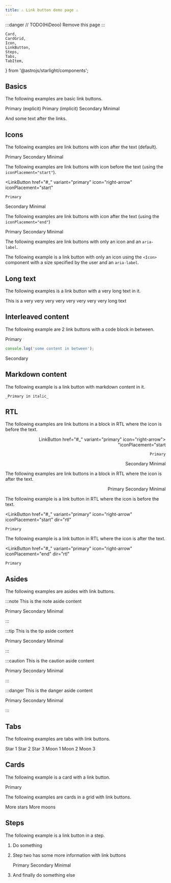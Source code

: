 ```yaml
---
title: ⚠️ Link button demo page ⚠️
---
```


:::danger
// TODO(HiDeoo) Remove this page
:::

	Card,
	CardGrid,
	Icon,
	LinkButton,
	Steps,
	Tabs,
	TabItem,
} from '@astrojs/starlight/components';

## Basics

The following examples are basic link buttons.

<LinkButton href="#_" variant="primary">
	Primary (explicit)
</LinkButton>
<LinkButton href="#_">Primary (implicit)</LinkButton>
<LinkButton href="#_" variant="secondary">
	Secondary
</LinkButton>
<LinkButton href="#_" variant="minimal">
	Minimal
</LinkButton>

And some text after the links.

## Icons

The following examples are link buttons with icon after the text (default).

<LinkButton href="#_" variant="primary" icon="right-arrow">
	Primary
</LinkButton>
<LinkButton href="#_" variant="secondary" icon="right-arrow">
	Secondary
</LinkButton>
<LinkButton href="#_" variant="minimal" icon="right-arrow">
	Minimal
</LinkButton>

The following examples are link buttons with icon before the text (using the `iconPlacement="start"`).

<LinkButton
	href="#_"
	variant="primary"
	icon="right-arrow"
	iconPlacement="start"
>
	Primary
</LinkButton>
<LinkButton
	href="#_"
	variant="secondary"
	icon="right-arrow"
	iconPlacement="start"
>
	Secondary
</LinkButton>
<LinkButton
	href="#_"
	variant="minimal"
	icon="right-arrow"
	iconPlacement="start"
>
	Minimal
</LinkButton>

The following examples are link buttons with icon after the text (using the `iconPlacement="end"`)

<LinkButton href="#_" variant="primary" icon="right-arrow" iconPlacement="end">
	Primary
</LinkButton>
<LinkButton
	href="#_"
	variant="secondary"
	icon="right-arrow"
	iconPlacement="end"
>
	Secondary
</LinkButton>
<LinkButton href="#_" variant="minimal" icon="right-arrow" iconPlacement="end">
	Minimal
</LinkButton>

The following examples are link buttons with only an icon and an `aria-label`.

<LinkButton
	href="#_"
	variant="primary"
	icon="right-arrow"
	aria-label="Star this item"
/>
<LinkButton
	href="#_"
	variant="secondary"
	icon="right-arrow"
	aria-label="Star this item"
/>

The following example is a link button with only an icon using the `<Icon>` component with a size specified by the user and an `aria-label`.

<LinkButton href="#_" variant="primary" aria-label="Star this item">
	<Icon name="right-arrow" size="4rem" />
</LinkButton>

## Long text

The following examples is a link button with a very long text in it.

<LinkButton href="#_" variant="primary" icon="right-arrow">
	This is a very very very very very very very very long text
</LinkButton>

## Interleaved content

The following example are 2 link buttons with a code block in between.

<LinkButton href="#_" variant="primary" icon="right-arrow">
	Primary
</LinkButton>

```js
console.log('some content in between');
```

<LinkButton href="#_" variant="secondary" icon="right-arrow">
	Secondary
</LinkButton>

## Markdown content

The following example is a link button with markdown content in it.

<LinkButton href="#_" variant="primary">

    _Primary in italic_

</LinkButton>

## RTL

The following examples are link buttons in a block in RTL where the icon is before the text.

<div dir="rtl">

<LinkButton
	href="#_"
	variant="primary"
	icon="right-arrow"
	iconPlacement="start"
>
	Primary
</LinkButton>
<LinkButton
	href="#_"
	variant="secondary"
	icon="right-arrow"
	iconPlacement="start"
>
	Secondary
</LinkButton>
<LinkButton
	href="#_"
	variant="minimal"
	icon="right-arrow"
	iconPlacement="start"
>
	Minimal
</LinkButton>

</div>

The following examples are link buttons in a block in RTL where the icon is after the text.

<div dir="rtl">

<LinkButton href="#_" variant="primary" icon="right-arrow" iconPlacement="end">
	Primary
</LinkButton>
<LinkButton
	href="#_"
	variant="secondary"
	icon="right-arrow"
	iconPlacement="end"
>
	Secondary
</LinkButton>
<LinkButton href="#_" variant="minimal" icon="right-arrow" iconPlacement="end">
	Minimal
</LinkButton>

</div>

The following example is a link button in RTL where the icon is before the text.

<LinkButton
	href="#_"
	variant="primary"
	icon="right-arrow"
	iconPlacement="start"
	dir="rtl"
>
	Primary
</LinkButton>

The following example is a link button in RTL where the icon is after the text.

<LinkButton
	href="#_"
	variant="primary"
	icon="right-arrow"
	iconPlacement="end"
	dir="rtl"
>
	Primary
</LinkButton>

## Asides

The following examples are asides with link buttons.

:::note
This is the note aside content

<LinkButton href="#_" variant="primary" icon="right-arrow">
	Primary
</LinkButton>
<LinkButton href="#_" variant="secondary" icon="right-arrow">
	Secondary
</LinkButton>
<LinkButton href="#_" variant="minimal" icon="right-arrow">
	Minimal
</LinkButton>

:::

:::tip
This is the tip aside content

<LinkButton href="#_" variant="primary" icon="right-arrow">
	Primary
</LinkButton>
<LinkButton href="#_" variant="secondary" icon="right-arrow">
	Secondary
</LinkButton>
<LinkButton href="#_" variant="minimal" icon="right-arrow">
	Minimal
</LinkButton>

:::

:::caution
This is the caution aside content

<LinkButton href="#_" variant="primary" icon="right-arrow">
	Primary
</LinkButton>
<LinkButton href="#_" variant="secondary" icon="right-arrow">
	Secondary
</LinkButton>
<LinkButton href="#_" variant="minimal" icon="right-arrow">
	Minimal
</LinkButton>

:::

:::danger
This is the danger aside content

<LinkButton href="#_" variant="primary" icon="right-arrow">
	Primary
</LinkButton>
<LinkButton href="#_" variant="secondary" icon="right-arrow">
	Secondary
</LinkButton>
<LinkButton href="#_" variant="minimal" icon="right-arrow">
	Minimal
</LinkButton>

:::

## Tabs

The following examples are tabs with link buttons.

<Tabs>
	<TabItem label="Stars" icon="star">
		<LinkButton href="#_" variant="primary" icon="right-arrow">
			Star 1
		</LinkButton>
		<LinkButton href="#_" variant="secondary" icon="right-arrow">
			Star 2
		</LinkButton>
		<LinkButton href="#_" variant="minimal" icon="right-arrow">
			Star 3
		</LinkButton>
	</TabItem>
	<TabItem label="Moons" icon="moon">
		<LinkButton href="#_" variant="primary" icon="right-arrow">
			Moon 1
		</LinkButton>
		<LinkButton href="#_" variant="secondary" icon="right-arrow">
			Moon 2
		</LinkButton>
		<LinkButton href="#_" variant="minimal" icon="right-arrow">
			Moon 3
		</LinkButton>
	</TabItem>
</Tabs>

## Cards

The following example is a card with a link button.

<Card title="Check this out">
	<LinkButton href="#_" variant="primary" icon="right-arrow">
		Primary
	</LinkButton>
</Card>

The following examples are cards in a grid with link buttons.

<CardGrid>
	<Card title="Stars" icon="star">
		<LinkButton href="#_" variant="primary" icon="right-arrow">
			More stars
		</LinkButton>
	</Card>
	<Card title="Moons" icon="moon">
		<LinkButton href="#_" variant="secondary" icon="right-arrow">
			More moons
		</LinkButton>
	</Card>
</CardGrid>

## Steps

The following example is a link button in a step.

<Steps>

1.  Do something

2.  Step two has some more information with link buttons

    <LinkButton href="#_" variant="primary" icon="right-arrow">
    	Primary
    </LinkButton>
    <LinkButton href="#_" variant="secondary" icon="right-arrow">
    	Secondary
    </LinkButton>
    <LinkButton href="#_" variant="minimal" icon="right-arrow">
    	Minimal
    </LinkButton>

3.  And finally do something else

</Steps>
